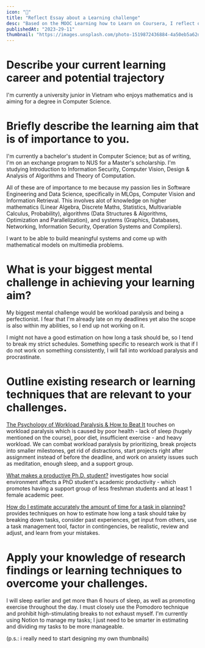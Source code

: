```yaml
---
icon: "🔎"
title: "Reflect Essay about a Learning challenge"
desc: "Based on the MOOC Learning how to Learn on Coursera, I reflect on my current learning career and potential trajectory, and apply my findings to overcome my learning challenges."
publishedAt: "2023-29-11"
thumbnail: "https://images.unsplash.com/photo-1519872436884-4a50eb5a62db"
---
```


# Describe your current learning career and potential trajectory
I'm currently a university junior in Vietnam who enjoys mathematics and is aiming for a degree in Computer Science.

# Briefly describe the learning aim that is of importance to you.
I'm currently a bachelor's student in Computer Science; but as of writing, I'm on an exchange program to NUS for a Master's scholarship. I'm studying Introduction to Information Security, Computer Vision, Design & Analysis of Algorithms and Theory of Computation. 

All of these are of importance to me because my passion lies in Software Engineering and Data Science, specifically in MLOps, Computer Vision and Information Retrieval. This involves alot of knowledge on higher mathematics (Linear Algebra, Discrete Maths, Statistics, Multivariable Calculus, Probability), algorithms (Data Structures & Algorithms, Optimization and Parallelization), and systems (Graphics, Databases, Networking, Information Security, Operation Systems and Compilers). 

I want to be able to build meaningful systems and come up with mathematical models on multimedia problems.

# What is your biggest mental challenge in achieving your learning aim?
My biggest mental challenge would be workload paralysis and being a perfectionist. I fear that I'm already late on my deadlines yet also the scope is also within my abilities, so I end up not working on it. 

I might not have a good estimation on how long a task should be, so I tend to break my strict schedules. Something specific to research work is that if I do not work on something consistently, I will fall into workload paralysis and procrastinate.

# Outline existing research or learning techniques that are relevant to your challenges.
[The Psychology of Workload Paralysis & How to Beat It](https://www.runn.io/blog/workload-paralysis) touches on workload paralysis which is caused by poor health - lack of sleep (hugely mentioned on the course), poor diet, insufficient exercise - and heavy workload. We can combat workload paralysis by prioritizing, break projects into smaller milestones, get rid of distractions, start projects right after assignment instead of before the deadline, and work on anxiety issues such as meditation, enough sleep, and a support group.

[What makes a productive Ph.D. student?](https://www.sciencedirect.com/science/article/abs/pii/S0048733322000853) investigates how social environment affects a PhD student's academic productivity - which promotes having a support group of less freshman students and at least 1 female academic peer.

[How do I estimate accurately the amount of time for a task in planning?](https://www.quora.com/How-do-I-estimate-accurately-the-amount-of-time-for-a-task-in-planning) provides techniques on how to estimate how long a task should take by breaking down tasks, consider past experiences, get input from others, use a task management tool, factor in contingencies, be realistic, review and adjust, and learn from your mistakes.

# Apply your knowledge of research findings or learning techniques to overcome your challenges.
I will sleep earlier and get more than 6 hours of sleep, as well as promoting exercise throughout the day. I must closely use the Pomodoro technique and prohibit high-stimulating breaks to not exhaust myself. I'm currently using Notion to manage my tasks; I just need to be smarter in estimating and dividing my tasks to be more manageable. 

(p.s.: i really need to start designing my own thumbnails)